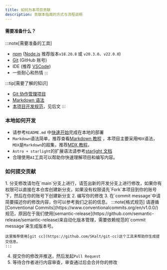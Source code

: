 ```yaml
---
title: 如何为本项目贡献
description: 贡献本指南的方式与流程说明
---
```



#### 需要准备什么？

:::note[需要准备的工具]
- [npm](https://www.npmjs.com/) ([Node.js](https://nodejs.org/) 推荐版本`v18.20.8` 或 `v20.3.0`、`v22.0.0`)
- [Git](https://www.runoob.com/git/git-install-setup.html) (GitHub 账号)
- IDE (推荐 [VSCode](https://code.visualstudio.com/))
- 一些耐心和热情
:::

:::tip[需要了解的知识]
- [Git 协作管理项目](https://www.runoob.com/git/git-workflow.html)
- [Markdown 语法](https://markdown.com.cn/)
- [本项目开发规范](../conventions)，见后文
:::

### 本地如何开发
- 请参考`README.md` 中[快速开始](https://github.com/NJUPT-NAVI/NJUPT-Survival-Guide#%E5%BF%AB%E9%80%9F%E5%BC%80%E5%A7%8B%E5%BC%80%E5%8F%91)完成在本地的部署
- `Markdown`语法简单，推荐查看[Markdown 教程](https://markdown.com.cn/) ，本项目主要采用`MDX`语法，`MDX`是`Markdown`的超集，推荐[MDX 教程](https://mdxjs.com/)。  
- `Astro + starlight`的扩展语法请参考[starlight 文档](https://starlight.astro.build/zh-cn/guides/authoring-content/)
- 合理使用`AI`工具可以帮助你快速理解项目和编写内容。

### 如何提交贡献

<Steps>
1. 分支修改请勿在`main`分支上进行，请签出新的开发分支上进行修改，如果你有权限可以直接在本仓库创建新分支，如果没有权限请先`Fork`本项目到你的账号下，然后在你的账号下创建新分支
2. 编写你的修改
3. 在`commit message`中请简要描述你的修改内容，你可以参考我们之前的信息。
    :::note[格式规范]
    请遵循[Conventional Commits](https://www.conventionalcommits.org/en/v1.0.0/)规范，原因在于我们使用[semantic-release](https://github.com/semantic-release/semantic-release)来自动化版本管理，需要依赖规范的`commit message`来生成版本号。

    这里推荐使用[git cc](https://github.com/SKalt/git-cc)这个工具来帮助你生成提交信息。
    :::
4. 提交你的修改并推送，然后发起`Pull Request`
5. 等待合作者进行内容审查，审查通过后会合并你的修改
</Steps>